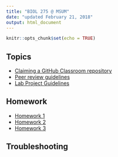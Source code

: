 ```yaml
---
title: "BIOL 275 @ MSUM"
date: "updated February 21, 2018"
output: html_document
---
```


```r
knitr::opts_chunk$set(echo = TRUE)
```

## Topics

- [Claiming a GitHub Classroom repository](claim_repo.html)
- [Peer review guidelines](peer_review.html)
- [Lab Project Guidelines](lab_project.html)

## Homework

- [Homework 1](hw01.html)
- [Homework 2](hw02.html)
- [Homework 3](hw03.html)

## Troubleshooting

